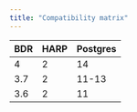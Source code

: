 ```yaml
---
title: "Compatibility matrix"
---
```


| BDR | HARP  | Postgres | 
| --- | ----- | -------- |
| 4   |   2   | 14       |
| 3.7 |   2   | 11-13    |
| 3.6 |   2   | 11       |